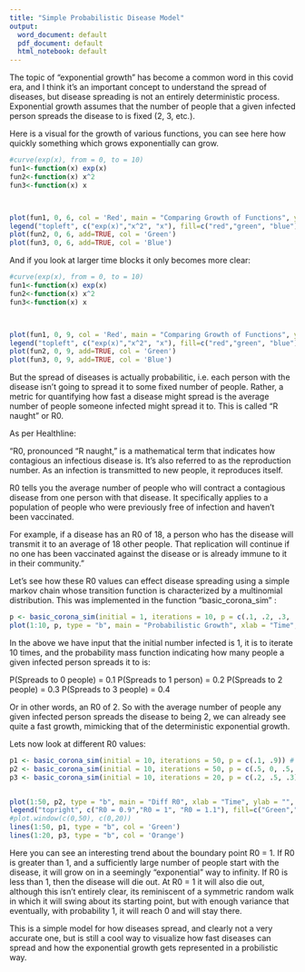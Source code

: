 ---
title: "Simple Probabilistic Disease Model"
output:
  word_document: default
  pdf_document: default
  html_notebook: default
---

The topic of "exponential growth" has become a common word in this covid era, and I think it's an important concept to understand the spread of diseases, but disease spreading is not an entirely deterministic process. Exponential growth assumes that the number of people that a given infected person spreads the disease to is fixed (2, 3, etc.). 

Here is a visual for the growth of various functions, you can see here how quickly something which grows exponentially can grow.

```{r}
#curve(exp(x), from = 0, to = 10)
fun1<-function(x) exp(x)
fun2<-function(x) x^2
fun3<-function(x) x



plot(fun1, 0, 6, col = 'Red', main = "Comparing Growth of Functions", ylab = "", xlab = "Time")
legend("topleft", c("exp(x)","x^2", "x"), fill=c("red","green", "blue"))
plot(fun2, 0, 6, add=TRUE, col = 'Green')
plot(fun3, 0, 6, add=TRUE, col = 'Blue')
```
And if you look at larger time blocks it only becomes more clear:

```{r}
#curve(exp(x), from = 0, to = 10)
fun1<-function(x) exp(x)
fun2<-function(x) x^2
fun3<-function(x) x



plot(fun1, 0, 9, col = 'Red', main = "Comparing Growth of Functions", ylab = "", xlab = "Time")
legend("topleft", c("exp(x)","x^2", "x"), fill=c("red","green", "blue"))
plot(fun2, 0, 9, add=TRUE, col = 'Green')
plot(fun3, 0, 9, add=TRUE, col = 'Blue')
```

But the spread of diseases is actually probabilitic, i.e. each person with the disease isn't going to spread it to some fixed number of people. Rather, a metric for quantifying how fast a disease might spread is the average number of people someone infected might spread it to. This is called "R naught" or R0.



As per Healthline: 

"R0, pronounced “R naught,” is a mathematical term that indicates how contagious an infectious disease is. It’s also referred to as the reproduction number. As an infection is transmitted to new people, it reproduces itself.

R0 tells you the average number of people who will contract a contagious disease from one person with that disease. It specifically applies to a population of people who were previously free of infection and haven’t been vaccinated.

For example, if a disease has an R0 of 18, a person who has the disease will transmit it to an average of 18 other people. That replication will continue if no one has been vaccinated against the disease or is already immune to it in their community."



Let's see how these R0 values can effect disease spreading using a simple markov chain whose transition function is characterized by a multinomial distribution. This was implemented in the function "basic_corona_sim" :

```{r}
p <- basic_corona_sim(initial = 1, iterations = 10, p = c(.1, .2, .3, .4))
plot(1:10, p, type = "b", main = "Probabilistic Growth", xlab = "Time", ylab = "")
```

In the above we have input that the initial number infected is 1, it is to iterate 10 times, and the probability mass function indicating how many people a given infected person spreads it to is:

P(Spreads to 0 people) = 0.1
P(Spreads to 1 person) = 0.2
P(Spreads to 2 people) = 0.3
P(Spreads to 3 people) = 0.4

Or in other words, an R0 of 2. So with the average number of people any given infected person spreads the disease to being 2, we can already see quite a fast growth, mimicking that of the deterministic exponential growth.

Lets now look at different R0 values:

```{r}
p1 <- basic_corona_sim(initial = 10, iterations = 50, p = c(.1, .9)) # R = 0.9
p2 <- basic_corona_sim(initial = 10, iterations = 50, p = c(.5, 0, .5, 0)) # R = 1
p3 <- basic_corona_sim(initial = 10, iterations = 20, p = c(.2, .5, .3)) # R = 1.1


plot(1:50, p2, type = "b", main = "Diff R0", xlab = "Time", ylab = "", col = 'Blue')
legend("topright", c("R0 = 0.9","R0 = 1", "R0 = 1.1"), fill=c("Green","Blue", "Orange"))
#plot.window(c(0,50), c(0,20))
lines(1:50, p1, type = "b", col = 'Green')
lines(1:20, p3, type = "b", col = 'Orange')

```

Here you can see an interesting trend about the boundary point R0 = 1. If R0 is greater than 1, and a sufficiently large number of people start with the disease, it will grow on in a seemingly "exponential" way to infinity. If R0 is less than 1, then the disease will die out. At R0 = 1 it will also die out,  although this isn't entirely clear, its reminiscent of a symmetric random walk in which it will swing about its starting point, but with enough variance that eventually, with probability 1, it will reach 0 and will stay there.

This is a simple model for how diseases spread, and clearly not a very accurate one, but is still a cool way to visualize how fast diseases can spread and how the exponential growth gets represented in a probilistic way.

